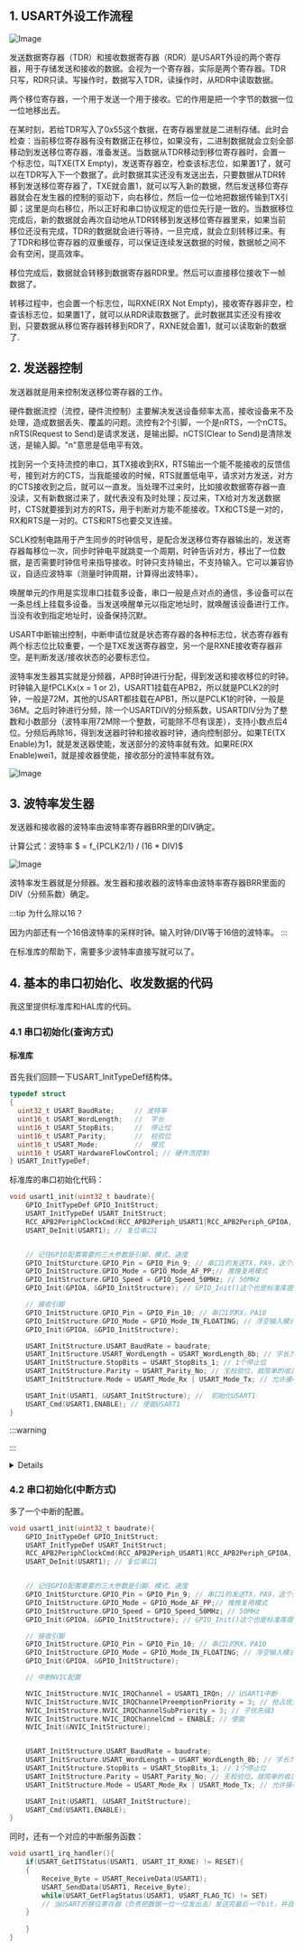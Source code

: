 

<WordCount>

## 1. USART外设工作流程

![Image](https://github.com/user-attachments/assets/023756ae-cdf8-4f25-b225-92c752370e96)

发送数据寄存器（TDR）和接收数据寄存器（RDR）是USART外设的两个寄存器，用于存储发送和接收的数据。会视为一个寄存器，实际是两个寄存器。TDR只写，RDR只读。写操作时，数据写入TDR，读操作时，从RDR中读取数据。

两个移位寄存器，一个用于发送一个用于接收。它的作用是把一个字节的数据一位一位地移出去。

在某时刻，若给TDR写入了0x55这个数据，在寄存器里就是二进制存储。此时会检查：当前移位寄存器有没有数据正在移位，如果没有，二进制数据就会立刻全部移动到发送移位寄存器，准备发送。当数据从TDR移动到移位寄存器时，会置一个标志位，叫TXE(TX Empty)，发送寄存器空，检查该标志位，如果置1了，就可以在TDR写入下一个数据了。此时数据其实还没有发送出去，只要数据从TDR转移到发送移位寄存器了，TXE就会置1，就可以写入新的数据，然后发送移位寄存器就会在发生器的控制的驱动下，向右移位，然后一位一位地把数据传输到TX引脚；这里是向右移位，所以正好和串口协议规定的低位先行是一致的。当数据移位完成后，新的数据就会再次自动地从TDR转移到发送移位寄存器里来，如果当前移位还没有完成，TDR的数据就会进行等待，一旦完成，就会立刻转移过来。有了TDR和移位寄存器的双重缓存，可以保证连续发送数据的时候，数据帧之间不会有空闲，提高效率。

移位完成后，数据就会转移到数据寄存器RDR里。然后可以直接移位接收下一帧数据了。

转移过程中，也会置一个标志位，叫RXNE(RX Not Empty)，接收寄存器非空，检查该标志位，如果置1了，就可以从RDR读取数据了。此时数据其实还没有接收到，只要数据从移位寄存器转移到RDR了，RXNE就会置1，就可以读取新的数据了.


## 2. 发送器控制

发送器就是用来控制发送移位寄存器的工作。

硬件数据流控（流控，硬件流控制）主要解决发送设备频率太高，接收设备来不及处理，造成数据丢失、覆盖的问题。流控有2个引脚，一个是nRTS，一个nCTS。nRTS(Request to Send)是请求发送，是输出脚。nCTS(Clear to Send)是清除发送，是输入脚。"n"意思是低电平有效。

找到另一个支持流控的串口，其TX接收到RX，RTS输出一个能不能接收的反馈信号，接到对方的CTS，当我能接收的时候，RTS就置低电平，请求对方发送，对方的CTS接收到之后，就可以一直发。当处理不过来时，比如接收数据寄存器一直没读，又有新数据过来了，就代表没有及时处理；反过来，TX给对方发送数据时，CTS就要接到对方的RTS，用于判断对方能不能接收。TX和CTS是一对的，RX和RTS是一对的。CTS和RTS也要交叉连接。

SCLK控制电路用于产生同步的时钟信号，是配合发送移位寄存器输出的，发送寄存器每移位一次，同步时钟电平就跳变一个周期，时钟告诉对方，移出了一位数据，是否需要时钟信号来指导接收。时钟只支持输出，不支持输入。它可以兼容协议，自适应波特率（测量时钟周期，计算得出波特率）。

唤醒单元的作用是实现串口挂载多设备，串口一般是点对点的通信，多设备可以在一条总线上挂载多设备。当发送唤醒单元以指定地址时，就唤醒该设备进行工作。当没有收到指定地址时，设备保持沉默。

USART中断输出控制，中断申请位就是状态寄存器的各种标志位，状态寄存器有两个标志位比较重要，一个是TXE发送寄存器空，另一个是RXNE接收寄存器非空。是判断发送/接收状态的必要标志位。

波特率发生器其实就是分频器，APB时钟进行分配，得到发送和接收移位的时钟。时钟输入是fPCLKx(x = 1 or 2)，USART1挂载在APB2，所以就是PCLK2的时钟，一般是72M，其他的USART都挂载在APB1，所以是PCLK1的时钟，一般是36M。之后时钟进行分频，除一个USARTDIV的分频系数，USARTDIV分为了整数和小数部分（波特率用72M除一个整数，可能除不尽有误差），支持小数点后4位。分频后再除16，得到发送器时钟和接收器时钟，通向控制部分。如果TE(TX Enable)为1，就是发送器使能，发送部分的波特率就有效。如果RE(RX Enable)wei1，就是接收器使能，接收部分的波特率就有效。

![Image](https://github.com/user-attachments/assets/ca2120e8-36bd-4603-9359-e9d6f29a33ce)


## 3. 波特率发生器

发送器和接收器的波特率由波特率寄存器BRR里的DIV确定。

计算公式：波特率 $ = f_{PCLK2/1} / (16 * DIV)$

![Image](https://github.com/user-attachments/assets/9796ab2a-b089-4524-b6db-e85463a74946)

波特率发生器就是分频器。发生器和接收器的波特率由波特率寄存器BRR里面的DIV（分频系数）确定。

:::tip
为什么除以16？

因为内部还有一个16倍波特率的采样时钟。输入时钟/DIV等于16倍的波特率。
:::

在标准库的帮助下，需要多少波特率直接写就可以了。

## 4. 基本的串口初始化、收发数据的代码

我这里提供标准库和HAL库的代码。

### 4.1 串口初始化(查询方式)

#### 标准库

首先我们回顾一下USART_InitTypeDef结构体。

```c
typedef struct
{
  uint32_t USART_BaudRate;     // 波特率       
  uint16_t USART_WordLength;   //  字长
  uint16_t USART_StopBits;     //  停止位       
  uint16_t USART_Parity;       //  校验位       
  uint16_t USART_Mode;         //  模式       
  uint16_t USART_HardwareFlowControl; // 硬件流控制
} USART_InitTypeDef;
```

标准库的串口初始化代码：

```c
void usart1_init(uint32_t baudrate){
    GPIO_InitTypeDef GPIO_InitStruct;
    USART_InitTypeDef USART_InitStruct;
    RCC_APB2PeriphClockCmd(RCC_APB2Periph_USART1|RCC_APB2Periph_GPIOA, ENABLE);// 使能USART1, GPIOA的时钟
    USART_DeInit(USART1); // 复位串口1


    // 记住GPIO配置需要的三大参数是引脚、模式、速度
    GPIO_InitSturcture.GPIO_Pin = GPIO_Pin_9; // 串口1的发送TX，PA9，这个是原厂规定的哦！
    GPIO_InitStructure.GPIO_Mode = GPIO_Mode_AF_PP;// 推挽复用模式
    GPIO_InitStructure.GPIO_Speed = GPIO_Speed_50MHz; // 50MHz
    GPIO_Init(GPIOA, &GPIO_InitStructure); // GPIO_Init()这个也是标准库提供的函数

    // 接收引脚
    GPIO_InitStructure.GPIO_Pin = GPIO_Pin_10; // 串口1的RX，PA10
    GPIO_InitStructure.GPIO_Mode = GPIO_Mode_IN_FLOATING; // 浮空输入模式
    GPIO_Init(GPIOA, &GPIO_InitStructure); 

    USART_InitStructure.USART_BaudRate = baudrate;
    USART_InitSructure.USART_WordLength = USART_WordLength_8b; // 字长为8位数据格式
    USART_InitStructure.StopBits = USART_StopBits_1; // 1个停止位
    USART_InitStructure.Parity = USART_Parity_No; // 无校验位，就简单的收发环境，没有别的通信干扰不需要校验
    USART_InitStructure.Mode = USART_Mode_Rx | USART_Mode_Tx; // 允许接收和发送

    USART_Init(USART1, &USART_InitStructure); //  初始化USART1
    USART_Cmd(USART1,ENABLE); // 使能USART1
}
```




:::warning

:::

<details>

</details>

### 4.2 串口初始化(中断方式)

多了一个中断的配置。

```c
void usart1_init(uint32_t baudrate){
    GPIO_InitTypeDef GPIO_InitStruct;
    USART_InitTypeDef USART_InitStruct;
    RCC_APB2PeriphClockCmd(RCC_APB2Periph_USART1|RCC_APB2Periph_GPIOA, ENABLE);// 使能USART1, GPIOA的时钟
    USART_DeInit(USART1); // 复位串口1


    // 记住GPIO配置需要的三大参数是引脚、模式、速度
    GPIO_InitSturcture.GPIO_Pin = GPIO_Pin_9; // 串口1的发送TX，PA9，这个是原厂规定的哦！
    GPIO_InitStructure.GPIO_Mode = GPIO_Mode_AF_PP;// 推挽复用模式
    GPIO_InitStructure.GPIO_Speed = GPIO_Speed_50MHz; // 50MHz
    GPIO_Init(GPIOA, &GPIO_InitStructure); // GPIO_Init()这个也是标准库提供的函数

    // 接收引脚
    GPIO_InitStructure.GPIO_Pin = GPIO_Pin_10; // 串口1的RX，PA10
    GPIO_InitStructure.GPIO_Mode = GPIO_Mode_IN_FLOATING; // 浮空输入模式
    GPIO_Init(GPIOA, &GPIO_InitStructure); 

    // 中断NVIC配置

    NVIC_InitStructure.NVIC_IRQChannel = USART1_IRQn; // USART1中断
    NVIC_InitStructure.NVIC_IRQChannelPreemptionPriority = 3; // 抢占优先级3 数值越小，优先级越高
    NVIC_InitStructure.NVIC_IRQChannelSubPriority = 3; // 子优先级3
    NVIC_InitStructure.NVIC_IRQChannelCmd = ENABLE; // 使能
    NVIC_Init(&NVIC_InitStructure);


    USART_InitStructure.USART_BaudRate = baudrate;
    USART_InitSructure.USART_WordLength = USART_WordLength_8b; // 字长为8位数据格式
    USART_InitStructure.StopBits = USART_StopBits_1; // 1个停止位
    USART_InitStructure.Parity = USART_Parity_No; // 无校验位，就简单的收发环境，没有别的通信干扰不需要校验
    USART_InitStructure.Mode = USART_Mode_Rx | USART_Mode_Tx; // 允许接收和发送

    USART_Init(USART1, &USART_InitStructure);
    USART_Cmd(USART1,ENABLE);
}
```

同时，还有一个对应的中断服务函数：

```C
void usart1_irq_handler(){
    if(USART_GetITStatus(USART1, USART_IT_RXNE) != RESET){ 
    {
        Receive_Byte = USART_ReceiveData(USART1);
        USART_SendData(USART1, Receive_Byte);
        while(USART_GetFlagStatus(USART1, USART_FLAG_TC) != SET)
        // 当USART的移位寄存器（负责把数据一位一位发出去）发送完最后一个bit，并且数据寄存器（TDR）里也没有新数据要发送时，TC标志会被硬件自动置 1。
    }
    
    }
}
```


</WordCount>
